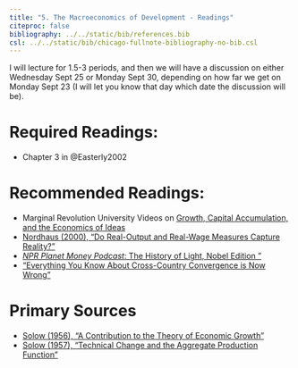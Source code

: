 ```yaml
---
title: "5. The Macroeconomics of Development - Readings"
citeproc: false
bibliography: ../../static/bib/references.bib
csl: ../../static/bib/chicago-fullnote-bibliography-no-bib.csl
---
```


I will lecture for 1.5-3 periods, and then we will have a discussion on either Wednesday Sept 25 or Monday Sept 30, depending on how far we get on Monday Sept 23 (I will let you know that day which date the discussion will be).

# Required Readings:

- <i class="fas fa-book"></i>Chapter 3 in @Easterly2002

# Recommended Readings:

- Marginal Revolution University Videos on [Growth, Capital Accumulation, and the Economics of Ideas](https://mru.org/courses/principles-economics-macroeconomics/solow-model-economic-growth)
- [<i class="fas fa-file-pdf"></i> Nordhaus (2000), "Do Real-Output and Real-Wage Measures Capture Reality?"](https://www.nber.org/chapters/c6064.pdf)
- [<i class="fas fa-podcast"></i> *NPR Planet Money Podcast*: The History of Light, Nobel Edition "](https://www.npr.org/sections/money/2018/10/08/655597272/episode-534-the-history-of-light-nobel-edition)
- [<i class="fas fa-external-link-square-alt"></i> "Everything You Know About Cross-Country Convergence is Now Wrong"](https://www.cgdev.org/blog/everything-you-know-about-cross-country-convergence-now-wrong)


# Primary Sources

- [<i class="fas fa-file-pdf"></i> Solow (1956), "A Contribution to the Theory of Economic Growth"](/readings/Solow-1956)
- [<i class="fas fa-file-pdf"></i> Solow (1957), "Technical Change and the Aggregate Production Function"](/readings/Solow-1956)

